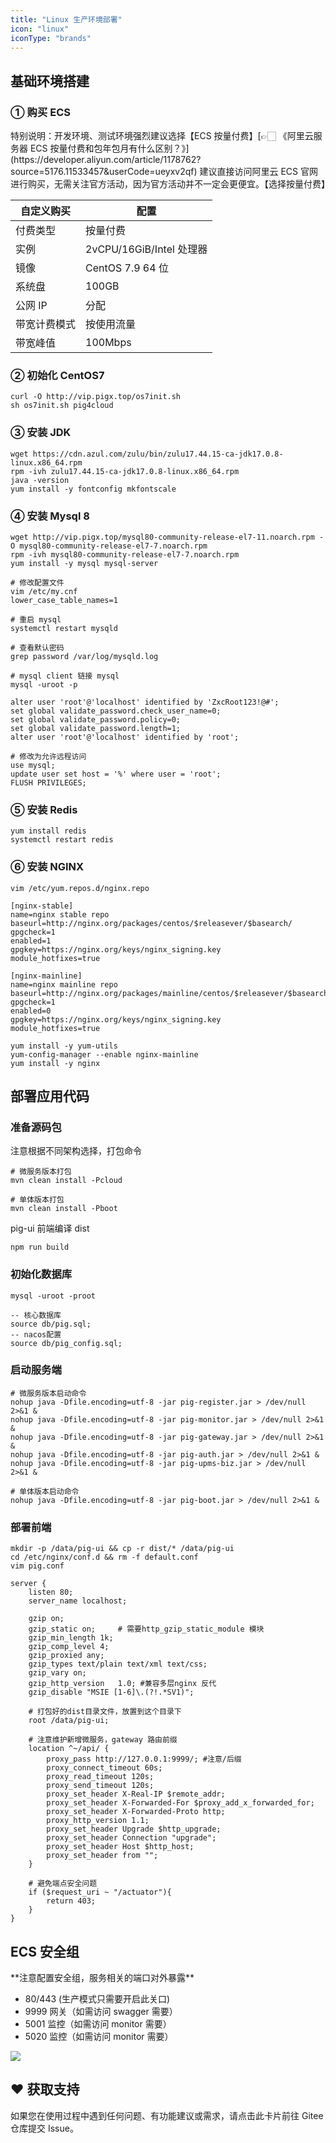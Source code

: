 ```yaml
---
title: "Linux 生产环境部署"
icon: "linux"
iconType: "brands"
---
```


## 基础环境搭建
### ① 购买 ECS

<Note>
特别说明：开发环境、测试环境强烈建议选择【ECS 按量付费】[👉🏻 《阿里云服务器 ECS 按量付费和包年包月有什么区别？》](https://developer.aliyun.com/article/1178762?source=5176.11533457&userCode=ueyxv2qf)
</Note>

<Card title="阿里云 ECS 购买" icon="link" href="https://www.aliyun.com/product/ecs?source=5176.11533457&userCode=ueyxv2qf">
建议直接访问阿里云 ECS 官网进行购买，无需关注官方活动，因为官方活动并不一定会更便宜。【选择按量付费】
</Card>

| 自定义购买 | 配置 |
| --- | --- |
| 付费类型 | 按量付费 |
| 实例 | 2vCPU/16GiB/Intel 处理器 |
| 镜像 | CentOS 7.9 64 位 |
| 系统盘 | 100GB |
| 公网 IP | 分配 |
| 带宽计费模式 | 按使用流量 |
| 带宽峰值 | 100Mbps |

### ② 初始化 CentOS7

```shell
curl -O http://vip.pigx.top/os7init.sh 
sh os7init.sh pig4cloud
```

### ③ 安装 JDK

```shell
wget https://cdn.azul.com/zulu/bin/zulu17.44.15-ca-jdk17.0.8-linux.x86_64.rpm
rpm -ivh zulu17.44.15-ca-jdk17.0.8-linux.x86_64.rpm
java -version
yum install -y fontconfig mkfontscale
```

### ④ 安装 Mysql 8

```shell
wget http://vip.pigx.top/mysql80-community-release-el7-11.noarch.rpm -O mysql80-community-release-el7-7.noarch.rpm
rpm -ivh mysql80-community-release-el7-7.noarch.rpm
yum install -y mysql mysql-server

# 修改配置文件
vim /etc/my.cnf
lower_case_table_names=1

# 重启 mysql
systemctl restart mysqld

# 查看默认密码
grep password /var/log/mysqld.log

# mysql client 链接 mysql
mysql -uroot -p

alter user 'root'@'localhost' identified by 'ZxcRoot123!@#';
set global validate_password.check_user_name=0;
set global validate_password.policy=0;
set global validate_password.length=1;
alter user 'root'@'localhost' identified by 'root';

# 修改为允许远程访问
use mysql;
update user set host = '%' where user = 'root';
FLUSH PRIVILEGES;
```

### ⑤ 安装 Redis
```shell
yum install redis
systemctl restart redis
```

### ⑥ 安装 NGINX

```shell
vim /etc/yum.repos.d/nginx.repo

[nginx-stable]
name=nginx stable repo
baseurl=http://nginx.org/packages/centos/$releasever/$basearch/
gpgcheck=1
enabled=1
gpgkey=https://nginx.org/keys/nginx_signing.key
module_hotfixes=true

[nginx-mainline]
name=nginx mainline repo
baseurl=http://nginx.org/packages/mainline/centos/$releasever/$basearch/
gpgcheck=1
enabled=0
gpgkey=https://nginx.org/keys/nginx_signing.key
module_hotfixes=true
```

```shell
yum install -y yum-utils
yum-config-manager --enable nginx-mainline
yum install -y nginx
```

## 部署应用代码

### 准备源码包

<Note>
注意根据不同架构选择，打包命令
</Note>

```shell
# 微服务版本打包
mvn clean install -Pcloud

# 单体版本打包
mvn clean install -Pboot
```

<Note>
pig-ui 前端编译 dist
</Note>

```shell
npm run build
```

### 初始化数据库

```shell
mysql -uroot -proot

-- 核心数据库
source db/pig.sql;
-- nacos配置
source db/pig_config.sql;
```

### 启动服务端

```shell
# 微服务版本启动命令
nohup java -Dfile.encoding=utf-8 -jar pig-register.jar > /dev/null 2>&1 &
nohup java -Dfile.encoding=utf-8 -jar pig-monitor.jar > /dev/null 2>&1 &
nohup java -Dfile.encoding=utf-8 -jar pig-gateway.jar > /dev/null 2>&1 &
nohup java -Dfile.encoding=utf-8 -jar pig-auth.jar > /dev/null 2>&1 &
nohup java -Dfile.encoding=utf-8 -jar pig-upms-biz.jar > /dev/null 2>&1 &

# 单体版本启动命令
nohup java -Dfile.encoding=utf-8 -jar pig-boot.jar > /dev/null 2>&1 &
```

### 部署前端

```shell
mkdir -p /data/pig-ui && cp -r dist/* /data/pig-ui
cd /etc/nginx/conf.d && rm -f default.conf
vim pig.conf
```

```nginx
server {
    listen 80;
    server_name localhost;

    gzip on;
    gzip_static on;     # 需要http_gzip_static_module 模块
    gzip_min_length 1k;
    gzip_comp_level 4;
    gzip_proxied any;
    gzip_types text/plain text/xml text/css;
    gzip_vary on;
    gzip_http_version   1.0; #兼容多层nginx 反代
    gzip_disable "MSIE [1-6]\.(?!.*SV1)";

    # 打包好的dist目录文件，放置到这个目录下
    root /data/pig-ui;
    
    # 注意维护新增微服务，gateway 路由前缀
    location ^~/api/ {
        proxy_pass http://127.0.0.1:9999/; #注意/后缀
        proxy_connect_timeout 60s;
        proxy_read_timeout 120s;
        proxy_send_timeout 120s;
        proxy_set_header X-Real-IP $remote_addr;
        proxy_set_header X-Forwarded-For $proxy_add_x_forwarded_for;
        proxy_set_header X-Forwarded-Proto http;
        proxy_http_version 1.1;
        proxy_set_header Upgrade $http_upgrade;
        proxy_set_header Connection "upgrade";
        proxy_set_header Host $http_host;
        proxy_set_header from "";
    }
    
    # 避免端点安全问题
    if ($request_uri ~ "/actuator"){
        return 403;
    }
}
```

## ECS 安全组

<Warning>
**注意配置安全组，服务相关的端口对外暴露**

- 80/443    (生产模式只需要开启此关口)
- 9999 网关（如需访问 swagger 需要）
- 5001 监控（如需访问 monitor 需要）
- 5020 监控（如需访问 monitor 需要）
</Warning>

![](/images/1600526129960-ccee8fcd-1db8-4597-a9ab-411b0ea84f67.png)

## ♥️ 获取支持
<Card title="遇到问题？" horizontal icon="link" href="https://gitee.com/log4j/pig/issues">
  如果您在使用过程中遇到任何问题、有功能建议或需求，请点击此卡片前往 Gitee 仓库提交 Issue。
</Card>

